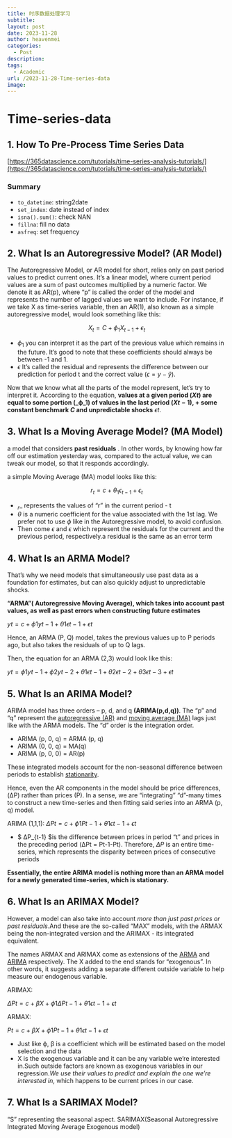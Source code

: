 ```yaml
---
title: 时序数据处理学习
subtitle: 
layout: post
date: 2023-11-28
author: heavenmei
categories:
  - Post
description: 
tags:
  - Academic
url: /2023-11-28-Time-series-data
image:
---
```

# Time-series-data

## 1. How To Pre-Process Time Series Data

[https://365datascience.com/tutorials/time-series-analysis-tutorials/](https://365datascience.com/tutorials/time-series-analysis-tutorials/)

### Summary

- `to_datetime`: string2date
- `set_index`: date instead of index
- `isna().sum()`: check NAN
- `fillna`: fill no data
- `asfreq`: set frequency

## 2. What Is an Autoregressive Model? (AR Model)

The Autoregressive Model, or AR model for short, relies only on past period values to predict current ones. It’s a linear model, where current period values are a sum of past outcomes multiplied by a numeric factor. We denote it as AR(p), where “p” is called the order of the model and represents the number of lagged values we want to include. For instance, if we take X as time-series variable, then an AR(1), also known as a simple autoregressive model, would look something like this:

$$ X_t=C+ {\phi}_1X_{t-1}+{\epsilon}_t $$

- ${\phi}_1$ you can interpret it as the part of the previous value which remains in the future. It’s good to note that these coefficients should always be between -1 and 1.
- $ϵ$ It’s called the residual and represents the difference between our prediction for period t and the correct value $(ϵ = y − ŷ)$.

Now that we know what all the parts of the model represent, let’s try to interpret it. According to the equation, **values at a given period (_Xt_) are equal to some portion (_ϕ_1) of values in the last period (_Xt_ − 1), + some constant benchmark _C_ and unpredictable shocks** _ϵt_.

## 3. What Is a Moving Average Model? (MA Model)

a model that considers **past residuals** . In other words, by knowing how far off our estimation yesterday was, compared to the actual value, we can tweak our model, so that it responds accordingly.

a simple Moving Average (MA) model looks like this:

$$ r_t = c + θ_1 ϵ_{t-1} + ϵ_t $$

- $_r$_ represents the values of “r” in the current period - t
- _θ_ is a numeric coefficient for the value associated with the 1st lag. We prefer not to use _ϕ_ like in the Autoregressive model, to avoid confusion.
- Then come _ϵ_ and _ϵ_ which represent the residuals for the current and the previous period, respectively.a residual is the same as an error term

## 4. What Is an ARMA Model?

That’s why we need models that simultaneously use past data as a foundation for estimates, but can also quickly adjust to unpredictable shocks.

**“ARMA”( Autoregressive Moving Average), which takes into account past values, as well as past errors when constructing future estimates**

$yt = c + ϕ1yt − 1 + θ1ϵt − 1 + ϵt$

Hence, an ARMA (P, Q) model, takes the previous values up to P periods ago, but also takes the residuals of up to Q lags.

Then, the equation for an ARMA (2,3) would look like this:

$yt = ϕ1yt − 1 + ϕ2yt − 2 + θ1ϵt − 1 + θ2ϵt − 2 + θ3ϵt − 3 + ϵt$

## 5. What Is an ARIMA Model?

ARIMA model has three orders – p, d, and q **(ARIMA(p,d,q))**. The “p” and “q” represent the [autoregressive (AR)](https://365datascience.com/tutorials/time-series-analysis-tutorials/autoregressive-model/) and [moving average (MA)](https://365datascience.com/tutorials/time-series-analysis-tutorials/moving-average-model/) lags just like with the ARMA models. The “d” order is the integration order.

- ARIMA (p, 0, q) = ARMA (p, q)
- ARIMA (0, 0, q) = MA(q)
- ARIMA (p, 0, 0) = AR(p)

These integrated models account for the non-seasonal difference between periods to establish [stationarity](https://www.investopedia.com/articles/trading/07/stationary.asp).

Hence, even the AR components in the model should be price differences, (ΔP) rather than prices (P). In a sense, we are “integrating” “d”-many times to construct a new time-series and then fitting said series into an ARMA (p, q) model.

ARIMA (1,1,1): $ΔPt = c + ϕ1Pt − 1 + θ1ϵt− 1 + ϵt$

- $ ΔP_{t-1} $is the difference between prices in period “t” and prices in the preceding period (ΔPt = Pt-1-Pt). Therefore, $ΔP$ is an entire time-series, which represents the disparity between prices of consecutive periods

**Essentially, the entire ARIMA model is nothing more than an ARMA model for a newly generated time-series, which is stationary.**

## 6. What Is an ARIMAX Model?

However, a model can also take into account _more than just past prices or past residuals_.And these are the so-called “MAX” models, with the ARMAX being the non-integrated version and the ARIMAX - its integrated equivalent.

The names ARMAX and ARIMAX come as extensions of the [ARMA](https://365datascience.com/tutorials/time-series-analysis-tutorials/arma-model/) and [ARIMA](https://365datascience.com/tutorials/python-tutorials/arima/) respectively. The X added to the end stands for “exogenous”. In other words, it suggests adding a separate different outside variable to help measure our endogenous variable.

ARIMAX:

$ΔPt = c + βX + ϕ1ΔPt − 1 + θ1ϵt − 1 + ϵt$

ARMAX:

$Pt = c + βX + ϕ1Pt − 1 + θ1ϵt − 1 + ϵt$

- Just like ϕ, β is a coefficient which will be estimated based on the model selection and the data
- X is the exogenous variable and it can be any variable we’re interested in.Such outside factors are known as exogenous variables in our regression._We use their values to predict and explain the one we’re interested in_, which happens to be current prices in our case.

## 7. What Is a SARIMAX Model?

“S” representing the seasonal aspect. SARIMAX(Seasonal Autoregressive Integrated Moving Average Exogenous model)